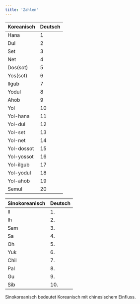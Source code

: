 ```yaml
---
title: 'Zahlen'
---
```



| Koreanisch | Deutsch |
| ---------- | ------- |
| Hana       | 1       |
| Dul        | 2       |
| Set        | 3       |
| Net        | 4       |
| Dos(sot)   | 5       |
| Yos(sot)   | 6       |
| Ilgub      | 7       |
| Yodul      | 8       |
| Ahob       | 9       |
| Yol        | 10      |
| Yol-hana   | 11      |
| Yol-dul    | 12      |
| Yol-set    | 13      |
| Yol-net    | 14      |
| Yol-dossot | 15      |
| Yol-yossot | 16      |
| Yol-ilgub  | 17      |
| Yol-yodul  | 18      |
| Yol-ahob   | 19      |
| Semul      | 20      |

| Sinokoreanisch | Deutsch |
| -------------- | ------- |
| Il             | 1.      |
| Ih             | 2.      |
| Sam            | 3.      |
| Sa             | 4.      |
| Oh             | 5.      |
| Yuk            | 6.      |
| Chil           | 7.      |
| Pal            | 8.      |
| Gu             | 9.      |
| Sib            | 10.     |

<div
    class="not-prose inline-block p-4 mb-4 text-sm text-blue-800 rounded-lg bg-blue-50 dark:bg-gray-800 dark:text-blue-400"
    role="alert"
>
    Sinokoreanisch bedeutet Koreanisch mit chinesischem Einfluss.
</div>

<RefLink
    text="Mehr Details"
    href="https://de.wikibooks.org/wiki/Koreanisch:_Zahlen"
    external
/>
